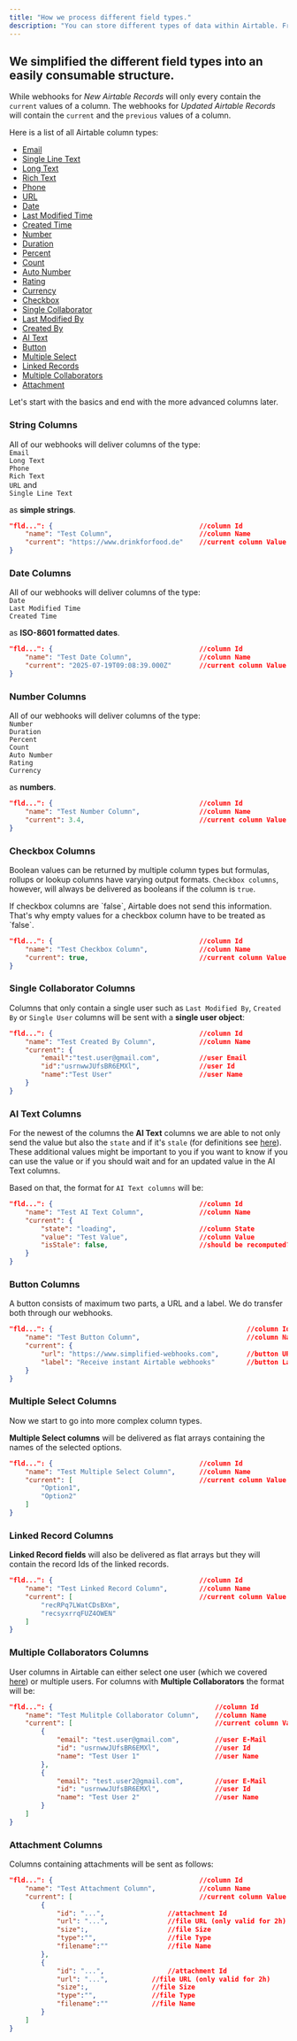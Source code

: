 ```yaml
---
title: "How we process different field types."
description: "You can store different types of data within Airtable. From simple text to files to referencing one or multiple collaborators. This information is stored in different formats within Airtable."
---
```


## We simplified the different field types into an easily consumable structure.

While webhooks for _New Airtable Records_ will only every contain the `current` values of a column. The webhooks for _Updated Airtable Records_ will contain the `current` and the `previous` values of a column.

Here is a list of all Airtable column types:

- [Email](https://docs.simplified-webhooks.com/field-types#string-columns)
- [Single Line Text](https://docs.simplified-webhooks.com/field-types#string-columns)
- [Long Text](https://docs.simplified-webhooks.com/field-types#string-columns)
- [Rich Text](https://docs.simplified-webhooks.com/field-types#string-columns)
- [Phone](https://docs.simplified-webhooks.com/field-types#string-columns)
- [URL](https://docs.simplified-webhooks.com/field-types#string-columns)
- [Date](https://docs.simplified-webhooks.com/field-types#date-columns)
- [Last Modified Time](https://docs.simplified-webhooks.com/field-types#date-columns)
- [Created Time](https://docs.simplified-webhooks.com/field-types#date-columns)
- [Number](https://docs.simplified-webhooks.com/field-types#number-columns)
- [Duration](https://docs.simplified-webhooks.com/field-types#number-columns)
- [Percent](https://docs.simplified-webhooks.com/field-types#number-columns)
- [Count](https://docs.simplified-webhooks.com/field-types#number-columns)
- [Auto Number](https://docs.simplified-webhooks.com/field-types#number-columns)
- [Rating](https://docs.simplified-webhooks.com/field-types#number-columns)
- [Currency](https://docs.simplified-webhooks.com/field-types#number-columns)
- [Checkbox](https://docs.simplified-webhooks.com/field-types#boolean-columns)
- [Single Collaborator](https://docs.simplified-webhooks.com/field-types#single-collaborator-columns)
- [Last Modified By](https://docs.simplified-webhooks.com/field-types#single-collaborator-columns)
- [Created By](https://docs.simplified-webhooks.com/field-types#single-collaborator-columns)
- [AI Text](https://docs.simplified-webhooks.com/field-types#single-collaborator-columns)
- [Button](https://docs.simplified-webhooks.com/field-types#button-columns)
- [Multiple Select](https://docs.simplified-webhooks.com/field-types#multiple-select-columns)
- [Linked Records](https://docs.simplified-webhooks.com/field-types#linked-record-columns)
- [Multiple Collaborators](https://docs.simplified-webhooks.com/field-types#multiple-collaborators-columns)
- [Attachment](https://docs.simplified-webhooks.com/field-types#attachment-columns)

Let's start with the basics and end with the more advanced columns later.

### String Columns

All of our webhooks will deliver columns of the type:\
`Email`\
`Long Text`\
`Phone` \
`Rich Text` \
`URL` and \
`Single Line Text`

as **simple strings**.

```json
"fld...": {										//column Id
	"name": "Test Column", 						//column Name
	"current": "https://www.drinkforfood.de" 	//current column Value
}
```

### Date Columns

All of our webhooks will deliver columns of the type:\
`Date`\
`Last Modified Time`\
`Created Time`

as **ISO-8601 formatted dates**.

```json
"fld...": {										//column Id
	"name": "Test Date Column", 				//column Name
	"current": "2025-07-19T09:08:39.000Z" 		//current column Value
}
```

### Number Columns

All of our webhooks will deliver columns of the type:\
`Number`\
`Duration`\
`Percent`\
`Count`\
`Auto Number`\
`Rating`\
`Currency`

as **numbers**.

```json
"fld...": {										//column Id
	"name": "Test Number Column", 				//column Name
	"current": 3.4, 							//current column Value
}
```

### Checkbox Columns

Boolean values can be returned by multiple column types but formulas, rollups or lookup columns have varying output formats. `Checkbox columns`, however, will always be delivered as booleans if the column is `true`.

<Info>
  If checkbox columns are `false`, Airtable does not send this information. That's why empty values for a checkbox column have to be treated as `false`.
</Info>

```json
"fld...": {										//column Id
	"name": "Test Checkbox Column", 			//column Name
	"current": true, 							//current column Value
}
```

### Single Collaborator Columns

Columns that only contain a single user such as `Last Modified By`, `Created By` or `Single User` columns will be sent with a **single user object**:

```json
"fld...": {										//column Id
	"name": "Test Created By Column", 			//column Name
	"current": {
		"email":"test.user@gmail.com",			//user Email
		"id":"usrnwwJUfsBR6EMXl",				//user Id
		"name":"Test User"						//user Name
	}				
}
```

### AI Text Columns

For the newest of the columns the **AI Text** columns we are able to not only send the value but also the `state` and if it's `stale` (for definitions see [here](https://airtable.com/developers/web/api/field-model#aitext)). These additional values might be important to you if you want to know if you can use the value or if you should wait and for an updated value in the AI Text columns.

Based on that, the format for `AI Text columns` will be:

```json
"fld...": {										//column Id
	"name": "Test AI Text Column", 				//column Name
	"current": {
		"state": "loading",						//column State
		"value": "Test Value",					//column Value
		"isStale": false,						//should be recomputed?
	}					
}
```

### Button Columns

A button consists of maximum two parts, a URL and a label. We do transfer both through our webhooks.

```json
"fld...": {													//column Id
	"name": "Test Button Column", 							//column Name
	"current": {
		"url": "https://www.simplified-webhooks.com",		//button URL
		"label": "Receive instant Airtable webhooks"		//button Label
	}					
}
```

### Multiple Select Columns

Now we start to go into more complex column types.

**Multiple Select columns** will be delivered as flat arrays containing the names of the selected options.

```json
"fld...": {										//column Id
	"name": "Test Multiple Select Column", 		//column Name
	"current": [								//current column Value
		"Option1",
		"Option2"
	] 							
}
```

### Linked Record Columns

**Linked Record fields** will also be delivered as flat arrays but they will contain the record Ids of the linked records.

```json
"fld...": {										//column Id
	"name": "Test Linked Record Column", 		//column Name
	"current": [								//current column Value
		"recRPq7LWatCDsBXm",
		"recsyxrrqFUZ4OWEN"
	] 							
}
```

### **Multiple Collaborators Columns**

User columns in Airtable can either select one user (which we covered [here](https://docs.simplified-webhooks.com/field-types#single-collaborator-columns)) or multiple users. For columns with **Multiple Collaborators** the format will be:

```json
"fld...": {											//column Id
	"name": "Test Mulitple Collaborator Column", 	//column Name
	"current": [									//current column Value
		{
			"email": "test.user@gmail.com",			//user E-Mail
			"id": "usrnwwJUfsBR6EMXl",				//user Id
			"name": "Test User 1"					//user Name
		},
		{
			"email": "test.user2@gmail.com",		//user E-Mail
			"id": "usrnwwJUfsBR6EMXl",				//user Id
			"name": "Test User 2"					//user Name
		}
	] 							
}
```

### Attachment Columns

Columns containing attachments will be sent as follows:

```json
"fld...": {										//column Id
	"name": "Test Attachment Column", 			//column Name
	"current": [								//current column Value
		{
			"id": "...",				//attachment Id
			"url": "...",				//file URL (only valid for 2h)
			"size":,					//file Size
			"type":"",					//file Type
			"filename":""				//file Name
		},
		{
			"id": "...",				//attachment Id
			"url": "...",			//file URL (only valid for 2h)
			"size":,				//file Size
			"type":"",				//file Type
			"filename":""			//file Name
		}
	] 							
}
```